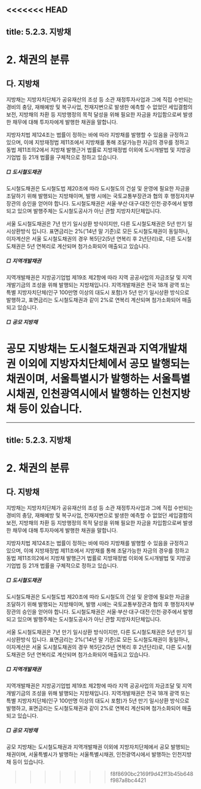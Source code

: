 <<<<<<< HEAD
---
title: 5.2.3. 지방채
---
# 2. 채권의 분류

## 다. 지방채

지방채는 지방자치단체가 공유재산의 조성 등 소관 재정투자사업과 그에 직접 수반되는 경비의 충당, 재해예방 및 복구사업, 천재지변으로 발생한 예측할 수 없었던 세입결함의 보전, 지방채의 차환 등 지방행정의 목적 달성을 위해 필요한 자금을 차입함으로써 발생한 채무에 대해 투자자에게 발행한 채권을 말합니다. 

지방자치법 제124조는 법률이 정하는 바에 따라 지방채를 발행할 수 있음을 규정하고 있으며, 이에 지방재정법 제11조에서 지방채를 통해 조달가능한 자금의 경우를 정하고 동법 제11조의2에서 지방채 발행근거 법률로 지방재정법 이외에 도시개발법 및 지방공기업법 등 21개 법률을 구체적으로 정하고 있습니다<GTooltipIcon desc="「2011대구세계육상선수권대회, 2013충주세계조정선수권대회, 2014인천아시아경기대회, 2014인천장애인아시아경기대회 및 2015광주하계 유니버시아드대회 지원법」, 「2015경북문경세계군인체육대회 지원법」, 「2018 평창 동계올림픽대회 및 장애인동계올림픽대회 지원 등에 관한 특별법」, 「공공기관 지방이전에 따른 혁신도시 건설 및 지원에 관한 특별법」, 「국제경기대회 지원법」, 「국토의 계획 및 이용에 관한 법률」, 「기업도시개발 특별법」, 「도시철도법」, 「도청이전을 위한 도시건설 및 지원에 관한 특별법」, 「수도권신공항건설 촉진법」, 「신항만건설 촉진법」, 「어촌특화발전 지원 특별법」, 「역세권의 개발 및 이용에 관한 법률」, 「재해위험 개선사업 및 이주대책에 관한 특별법」, 「제주특별자치도 설치 및 국제자유도시 조성을 위한 특별법」, 「지방공기업법」, 「지방자치단체 기금관리기본법」, 「지역균형개발 및 지방중소기업 육성에 관한 법률」, 「택지개발촉진법」, 「폐광지역 개발 지원에 관한 특별법」, 「포뮬러원 국제자동차경주대회 지원법」" severity="info"/>.

##### □ 도시철도채권

도시철도채권은 도시철도법 제20조에 따라 도시철도의 건설 및 운영에 필요한 자금을 조달하기 위해 발행되는 지방채이며, 발행 시에는 국토교통부장관과 협의 후 행정자치부장관의 승인을 얻어야 합니다. 도시철도채권은 서울·부산·대구·대전·인천·광주에서 발행되고 있으며 발행주체는 도시철도공사가 아닌 관할 지방자치단체입니다. 

서울 도시철도채권은 7년 만기 일시상환 방식이지만, 다른 도시철도채권은 5년 만기 일시상환방식 입니다. 표면금리<GTooltipIcon desc="서울 도시철도채권의 경우 ’13.8월 부터, 다른 도시철도채권의 경우 ’13.9월부터 각각 2.5%에서 2.0%로 변경" severity="info"/>는 2%(’14년 말 기준)로 모든 도시철도채권이 동일하나, 이자계산은 서울 도시철도채권의 경우 복5단2(5년 연복리 후 2년단리)로, 다른 도시철도채권은 5년 연복리로 계산되며 첨가소화<GTooltipIcon desc="공공의 목적을 위해 주택, 자동차, 항공기 등의 구매시 각종 등기 또는 등록에 포함(첨가)시켜서 일반 국민들에게 강제 매입(소화)시키는 것을 말함. 첨가소화 방식으로 발행되는 채권은 국민주택 1종 채권, 도시철도채권 및 지역개발채권이 대표적이며, 이들 채권 중 당월 및 전월에 발행된 물량은 한국거래소가 개설한 소액채권시장에서 집중거래됨" severity="info"/>되어 매출되고 있습니다.

##### □ 지역개발채권

지역개발채권은 지방공기업법 제19조 제2항에 따라 지역 공공사업<GTooltipIcon desc="수도사업(마을상수도사업 제외), 공업용수도사업, 궤도사업(도시철도사업 포함), 자동차운송사업, 지방도로사업(유료도로사업만 해당), 하수도사업, 주택사업 및 토지개발사업" severity="info"/>의 자금조달 및 지역개발기금의 조성을 위해 발행되는 지방채입니다. 지역개발채권은 전국 18개 광역 또는 특별 지방자치단체(인구 100만명 이상의 대도시 포함)가 5년 만기 일시상환 방식으로 발행하고, 표면금리<GTooltipIcon desc="’13.7월부터 ’13.9월까지 지방자치단체별로 순차적으로 각각 2.5%에서 2.0%로 변경" severity="info"/>는 도시철도채권과 같이 2%로 연복리 계산되며 첨가소화되어 매출되고 있습니다. 

##### □ 공모 지방채

공모 지방채는 도시철도채권과 지역개발채권 이외에 지방자치단체에서 공모 발행되는 채권이며, 서울특별시가 발행하는 서울특별시채권, 인천광역시에서 발행하는 인천지방채 등이 있습니다. 
=======
---
title: 5.2.3. 지방채
---
# 2. 채권의 분류

## 다. 지방채

지방채는 지방자치단체가 공유재산의 조성 등 소관 재정투자사업과 그에 직접 수반되는 경비의 충당, 재해예방 및 복구사업, 천재지변으로 발생한 예측할 수 없었던 세입결함의 보전, 지방채의 차환 등 지방행정의 목적 달성을 위해 필요한 자금을 차입함으로써 발생한 채무에 대해 투자자에게 발행한 채권을 말합니다. 

지방자치법 제124조는 법률이 정하는 바에 따라 지방채를 발행할 수 있음을 규정하고 있으며, 이에 지방재정법 제11조에서 지방채를 통해 조달가능한 자금의 경우를 정하고 동법 제11조의2에서 지방채 발행근거 법률로 지방재정법 이외에 도시개발법 및 지방공기업법 등 21개 법률을 구체적으로 정하고 있습니다<GTooltipIcon desc="「2011대구세계육상선수권대회, 2013충주세계조정선수권대회, 2014인천아시아경기대회, 2014인천장애인아시아경기대회 및 2015광주하계 유니버시아드대회 지원법」, 「2015경북문경세계군인체육대회 지원법」, 「2018 평창 동계올림픽대회 및 장애인동계올림픽대회 지원 등에 관한 특별법」, 「공공기관 지방이전에 따른 혁신도시 건설 및 지원에 관한 특별법」, 「국제경기대회 지원법」, 「국토의 계획 및 이용에 관한 법률」, 「기업도시개발 특별법」, 「도시철도법」, 「도청이전을 위한 도시건설 및 지원에 관한 특별법」, 「수도권신공항건설 촉진법」, 「신항만건설 촉진법」, 「어촌특화발전 지원 특별법」, 「역세권의 개발 및 이용에 관한 법률」, 「재해위험 개선사업 및 이주대책에 관한 특별법」, 「제주특별자치도 설치 및 국제자유도시 조성을 위한 특별법」, 「지방공기업법」, 「지방자치단체 기금관리기본법」, 「지역균형개발 및 지방중소기업 육성에 관한 법률」, 「택지개발촉진법」, 「폐광지역 개발 지원에 관한 특별법」, 「포뮬러원 국제자동차경주대회 지원법」" severity="info"/>.

##### □ 도시철도채권

도시철도채권은 도시철도법 제20조에 따라 도시철도의 건설 및 운영에 필요한 자금을 조달하기 위해 발행되는 지방채이며, 발행 시에는 국토교통부장관과 협의 후 행정자치부장관의 승인을 얻어야 합니다. 도시철도채권은 서울·부산·대구·대전·인천·광주에서 발행되고 있으며 발행주체는 도시철도공사가 아닌 관할 지방자치단체입니다. 

서울 도시철도채권은 7년 만기 일시상환 방식이지만, 다른 도시철도채권은 5년 만기 일시상환방식 입니다. 표면금리<GTooltipIcon desc="서울 도시철도채권의 경우 ’13.8월 부터, 다른 도시철도채권의 경우 ’13.9월부터 각각 2.5%에서 2.0%로 변경" severity="info"/>는 2%(’14년 말 기준)로 모든 도시철도채권이 동일하나, 이자계산은 서울 도시철도채권의 경우 복5단2(5년 연복리 후 2년단리)로, 다른 도시철도채권은 5년 연복리로 계산되며 첨가소화<GTooltipIcon desc="공공의 목적을 위해 주택, 자동차, 항공기 등의 구매시 각종 등기 또는 등록에 포함(첨가)시켜서 일반 국민들에게 강제 매입(소화)시키는 것을 말함. 첨가소화 방식으로 발행되는 채권은 국민주택 1종 채권, 도시철도채권 및 지역개발채권이 대표적이며, 이들 채권 중 당월 및 전월에 발행된 물량은 한국거래소가 개설한 소액채권시장에서 집중거래됨" severity="info"/>되어 매출되고 있습니다.

##### □ 지역개발채권

지역개발채권은 지방공기업법 제19조 제2항에 따라 지역 공공사업<GTooltipIcon desc="수도사업(마을상수도사업 제외), 공업용수도사업, 궤도사업(도시철도사업 포함), 자동차운송사업, 지방도로사업(유료도로사업만 해당), 하수도사업, 주택사업 및 토지개발사업" severity="info"/>의 자금조달 및 지역개발기금의 조성을 위해 발행되는 지방채입니다. 지역개발채권은 전국 18개 광역 또는 특별 지방자치단체(인구 100만명 이상의 대도시 포함)가 5년 만기 일시상환 방식으로 발행하고, 표면금리<GTooltipIcon desc="’13.7월부터 ’13.9월까지 지방자치단체별로 순차적으로 각각 2.5%에서 2.0%로 변경" severity="info"/>는 도시철도채권과 같이 2%로 연복리 계산되며 첨가소화되어 매출되고 있습니다. 

##### □ 공모 지방채

공모 지방채는 도시철도채권과 지역개발채권 이외에 지방자치단체에서 공모 발행되는 채권이며, 서울특별시가 발행하는 서울특별시채권, 인천광역시에서 발행하는 인천지방채 등이 있습니다. 
>>>>>>> f8f8690bc2169f9d42ff3b45b648f987a8bc4421
